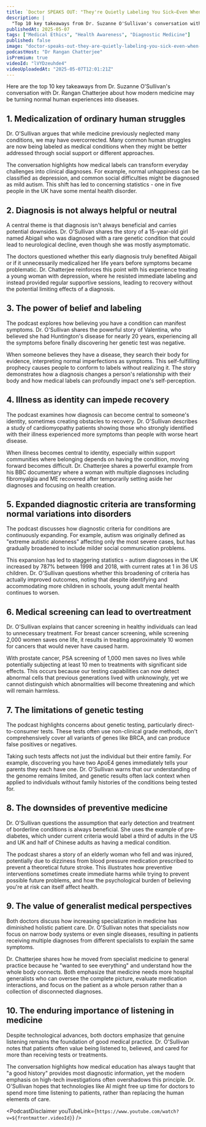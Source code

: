 ```yaml
---
title: `Doctor SPEAKS OUT: "They're Quietly Labeling You Sick—Even When You're Not" | Suzanne O'Sullivan`
description: |
  "Top 10 key takeaways from Dr. Suzanne O'Sullivan's conversation with Dr. Rangan Chatterjee about how modern medicine may be turning normal human experiences into diseases."
publishedAt: 2025-05-07
tags: ["Medical Ethics", "Health Awareness", "Diagnostic Medicine"]
published: false
image: "doctor-speaks-out-they-are-quietly-labeling-you-sick-even-when-you-are-not-suzanne-osullivan.jpg"
podcastHost: "Dr Rangan Chatterjee"
isPremium: true
videoId: "lVYDzeuhde4"
videoUploadedAt: "2025-05-07T12:01:21Z"
---
```



<PodcastSummaryPageLayout frontmatter={frontmatter}>

Here are the top 10 key takeaways from Dr. Suzanne O'Sullivan's conversation with Dr. Rangan Chatterjee about how modern medicine may be turning normal human experiences into diseases.

## 1. Medicalization of ordinary human struggles

Dr. O'Sullivan argues that while medicine previously neglected many conditions, we may have overcorrected. Many common human struggles are now being labeled as medical conditions when they might be better addressed through social support or different approaches.

The conversation highlights how medical labels can transform everyday challenges into clinical diagnoses. For example, normal unhappiness can be classified as depression, and common social difficulties might be diagnosed as mild autism. This shift has led to concerning statistics - one in five people in the UK have some mental health disorder.

## 2. Diagnosis is not always helpful or neutral

A central theme is that diagnosis isn't always beneficial and carries potential downsides. Dr. O'Sullivan shares the story of a 15-year-old girl named Abigail who was diagnosed with a rare genetic condition that could lead to neurological decline, even though she was mostly asymptomatic.

The doctors questioned whether this early diagnosis truly benefited Abigail or if it unnecessarily medicalized her life years before symptoms became problematic. Dr. Chatterjee reinforces this point with his experience treating a young woman with depression, where he resisted immediate labeling and instead provided regular supportive sessions, leading to recovery without the potential limiting effects of a diagnosis.

## 3. The power of belief and labeling

The podcast explores how believing you have a condition can manifest symptoms. Dr. O'Sullivan shares the powerful story of Valentina, who believed she had Huntington's disease for nearly 20 years, experiencing all the symptoms before finally discovering her genetic test was negative.

When someone believes they have a disease, they search their body for evidence, interpreting normal imperfections as symptoms. This self-fulfilling prophecy causes people to conform to labels without realizing it. The story demonstrates how a diagnosis changes a person's relationship with their body and how medical labels can profoundly impact one's self-perception.

## 4. Illness as identity can impede recovery

The podcast examines how diagnosis can become central to someone's identity, sometimes creating obstacles to recovery. Dr. O'Sullivan describes a study of cardiomyopathy patients showing those who strongly identified with their illness experienced more symptoms than people with worse heart disease.

When illness becomes central to identity, especially within support communities where belonging depends on having the condition, moving forward becomes difficult. Dr. Chatterjee shares a powerful example from his BBC documentary where a woman with multiple diagnoses including fibromyalgia and ME recovered after temporarily setting aside her diagnoses and focusing on health creation.

## 5. Expanded diagnostic criteria are transforming normal variations into disorders

The podcast discusses how diagnostic criteria for conditions are continuously expanding. For example, autism was originally defined as "extreme autistic aloneness" affecting only the most severe cases, but has gradually broadened to include milder social communication problems.

This expansion has led to staggering statistics - autism diagnoses in the UK increased by 787% between 1998 and 2018, with current rates at 1 in 36 US children. Dr. O'Sullivan questions whether this broadening of criteria has actually improved outcomes, noting that despite identifying and accommodating more children in schools, young adult mental health continues to worsen.

## 6. Medical screening can lead to overtreatment

Dr. O'Sullivan explains that cancer screening in healthy individuals can lead to unnecessary treatment. For breast cancer screening, while screening 2,000 women saves one life, it results in treating approximately 10 women for cancers that would never have caused harm.

With prostate cancer, PSA screening of 1,000 men saves no lives while potentially subjecting at least 10 men to treatments with significant side effects. This occurs because our testing capabilities can now detect abnormal cells that previous generations lived with unknowingly, yet we cannot distinguish which abnormalities will become threatening and which will remain harmless.

## 7. The limitations of genetic testing

The podcast highlights concerns about genetic testing, particularly direct-to-consumer tests. These tests often use non-clinical grade methods, don't comprehensively cover all variants of genes like BRCA, and can produce false positives or negatives.

Taking such tests affects not just the individual but their entire family. For example, discovering you have two ApoE4 genes immediately tells your parents they each have one. Dr. O'Sullivan warns that our understanding of the genome remains limited, and genetic results often lack context when applied to individuals without family histories of the conditions being tested for.

## 8. The downsides of preventive medicine

Dr. O'Sullivan questions the assumption that early detection and treatment of borderline conditions is always beneficial. She uses the example of pre-diabetes, which under current criteria would label a third of adults in the US and UK and half of Chinese adults as having a medical condition.

The podcast shares a story of an elderly woman who fell and was injured, potentially due to dizziness from blood pressure medication prescribed to prevent a theoretical future stroke. This illustrates how preventive interventions sometimes create immediate harms while trying to prevent possible future problems, and how the psychological burden of believing you're at risk can itself affect health.

## 9. The value of generalist medical perspectives

Both doctors discuss how increasing specialization in medicine has diminished holistic patient care. Dr. O'Sullivan notes that specialists now focus on narrow body systems or even single diseases, resulting in patients receiving multiple diagnoses from different specialists to explain the same symptoms.

Dr. Chatterjee shares how he moved from specialist medicine to general practice because he "wanted to see everything" and understand how the whole body connects. Both emphasize that medicine needs more hospital generalists who can oversee the complete picture, evaluate medication interactions, and focus on the patient as a whole person rather than a collection of disconnected diagnoses.

## 10. The enduring importance of listening in medicine

Despite technological advances, both doctors emphasize that genuine listening remains the foundation of good medical practice. Dr. O'Sullivan notes that patients often value being listened to, believed, and cared for more than receiving tests or treatments.

The conversation highlights how medical education has always taught that "a good history" provides most diagnostic information, yet the modern emphasis on high-tech investigations often overshadows this principle. Dr. O'Sullivan hopes that technologies like AI might free up time for doctors to spend more time listening to patients, rather than replacing the human elements of care.

<PodcastDisclaimer
  youTubeLink={`https://www.youtube.com/watch?v=${frontmatter.videoId}`}
/>

</PodcastSummaryPageLayout>
